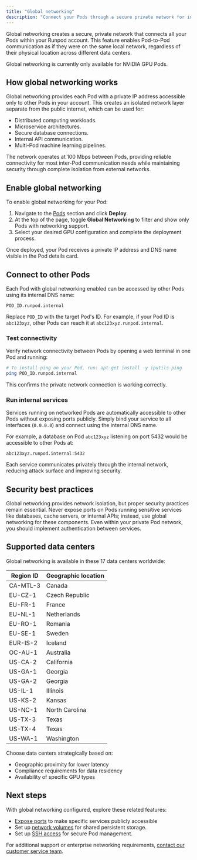 ```yaml
---
title: "Global networking"
description: "Connect your Pods through a secure private network for internal communication"
---
```


Global networking creates a secure, private network that connects all your Pods within your Runpod account. This feature enables Pod-to-Pod communication as if they were on the same local network, regardless of their physical location across different data centers.

<Warning>
Global networking is currently only available for NVIDIA GPU Pods.
</Warning>

## How global networking works

Global networking provides each Pod with a private IP address accessible only to other Pods in your account. This creates an isolated network layer separate from the public internet, which can be used for:

- Distributed computing workloads.
- Microservice architectures.
- Secure database connections.
- Internal API communication.
- Multi-Pod machine learning pipelines.

The network operates at 100 Mbps between Pods, providing reliable connectivity for most inter-Pod communication needs while maintaining security through complete isolation from external networks.

## Enable global networking

To enable global networking for your Pod:

1. Navigate to the [Pods](https://www.console.runpod.io/pods) section and click **Deploy**. 
2. At the top of the page, toggle **Global Networking** to filter and show only Pods with networking support. 
3. Select your desired GPU configuration and complete the deployment process.

Once deployed, your Pod receives a private IP address and DNS name visible in the Pod details card.

## Connect to other Pods

Each Pod with global networking enabled can be accessed by other Pods using its internal DNS name:

```
POD_ID.runpod.internal
```

Replace `POD_ID` with the target Pod's ID. For example, if your Pod ID is `abc123xyz`, other Pods can reach it at `abc123xyz.runpod.internal`.

### Test connectivity

Verify network connectivity between Pods by opening a web terminal in one Pod and running:

```bash
# To install ping on your Pod, run: apt-get install -y iputils-ping
ping POD_ID.runpod.internal
```

This confirms the private network connection is working correctly.

### Run internal services

Services running on networked Pods are automatically accessible to other Pods without exposing ports publicly. Simply bind your service to all interfaces (`0.0.0.0`) and connect using the internal DNS name.

For example, a database on Pod `abc123xyz` listening on port 5432 would be accessible to other Pods at:

```
abc123xyz.runpod.internal:5432
```

Each service communicates privately through the internal network, reducing attack surface and improving security.

## Security best practices

Global networking provides network isolation, but proper security practices remain essential. Never expose ports on Pods running sensitive services like databases, cache servers, or internal APIs; instead, use global networking for these components. Even within your private Pod network, you should implement authentication between services.

## Supported data centers

Global networking is available in these 17 data centers worldwide:

| Region ID | Geographic location |
| --------- | ------------------- |
| CA-MTL-3  | Canada              |
| EU-CZ-1   | Czech Republic      |
| EU-FR-1   | France              |
| EU-NL-1   | Netherlands         |
| EU-RO-1   | Romania             |
| EU-SE-1   | Sweden              |
| EUR-IS-2  | Iceland             |
| OC-AU-1   | Australia           |
| US-CA-2   | California          |
| US-GA-1   | Georgia             |
| US-GA-2   | Georgia             |
| US-IL-1   | Illinois            |
| US-KS-2   | Kansas              |
| US-NC-1   | North Carolina      |
| US-TX-3   | Texas               |
| US-TX-4   | Texas               |
| US-WA-1   | Washington          |

Choose data centers strategically based on:
- Geographic proximity for lower latency
- Compliance requirements for data residency
- Availability of specific GPU types

## Next steps

With global networking configured, explore these related features:

- [Expose ports](/pods/configuration/expose-ports) to make specific services publicly accessible
- Set up [network volumes](/storage/network-volumes) for shared persistent storage.
- Set up [SSH access](/pods/configuration/use-ssh) for secure Pod management.

For additional support or enterprise networking requirements, [contact our customer service team](https://contact.runpod.io/hc/en-us/requests/new).
